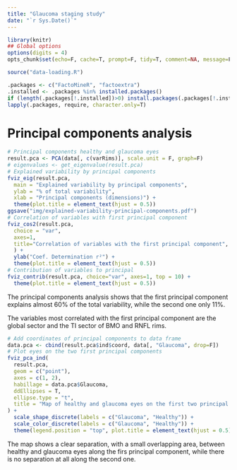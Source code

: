 ```yaml
---
title: "Glaucoma staging study"
date: "`r Sys.Date()`"
---
```


```r
library(knitr)
## Global options
options(digits = 4)
opts_chunk$set(echo=F, cache=T, prompt=F, tidy=T, comment=NA, message=F, warning=F, dev="png", dev.args=list(type="cairo"), dpi=300)
```

```r
source("data-loading.R")
```

```r
.packages <- c("FactoMineR", "factoextra")
.installed <- .packages %in% installed.packages()
if (length(.packages[!.installed])>0) install.packages(.packages[!.installed])
lapply(.packages, require, character.only=T)
```

# Principal components analysis

```r
# Principal components healthy and glaucoma eyes
result.pca <- PCA(data[, c(varRims)], scale.unit = F, graph=F)
# eigenvalues <- get_eigenvalue(result.pca)
# Explained variability by principal components
fviz_eig(result.pca,
  main = "Explained variability by principal components",
  ylab = "% of total variability",
  xlab = "Principal components (dimensions)") +
  theme(plot.title = element_text(hjust = 0.5))
ggsave("img/explained-variability-principal-components.pdf")
# Correlation of variables with first principal component
fviz_cos2(result.pca, 
  choice = "var", 
  axes=1, 
  title="Correlation of variables with the first principal component",
  ) + 
  ylab("Coef. Determination r²") +
  theme(plot.title = element_text(hjust = 0.5))
# Contribution of variables to principal
fviz_contrib(result.pca, choice="var", axes=1, top = 10) +
  theme(plot.title = element_text(hjust = 0.5))
```

The principal components analysis shows that the first principal component explains almost 60% of the total variability, while the second one only 11%.

The variables most correlated with the first principal component are the global sector and the TI sector of BMO and RNFL rims.

```r
# Add coordinates of principal components to data frame
data.pca <- cbind(result.pca$ind$coord, data[, "Glaucoma", drop=F])
# Plot eyes on the two first principal components
fviz_pca_ind(
  result.pca,
  geom = c("point"),
  axes = c(1, 2),
  habillage = data.pca$Glaucoma,
  ddEllipses = T,
  ellipse.type = "t",
  title = "Map of healthy and glaucoma eyes on the first two principal components"
) +
  scale_shape_discrete(labels = c("Glaucoma", "Healthy")) +
  scale_color_discrete(labels = c("Glaucoma", "Healthy")) +
  theme(legend.position = "top", plot.title = element_text(hjust = 0.5))
```

The map shows a clear separation, with a small overlapping area, between healthy and glaucoma eyes along the firs principal component, while there is no separation at all along the second one.



